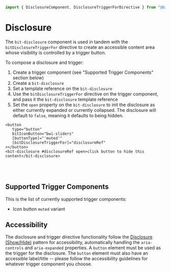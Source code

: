 

<Meta of={stories} />

```ts
import { DisclosureComponent, DisclosureTriggerForDirective } from "@bitwarden/components";
```

# Disclosure

The `bit-disclosure` component is used in tandem with the `bitDisclosureTriggerFor` directive to
create an accessible content area whose visibility is controlled by a trigger button.

To compose a disclosure and trigger:

1. Create a trigger component (see "Supported Trigger Components" section below)
2. Create a `bit-disclosure`
3. Set a template reference on the `bit-disclosure`
4. Use the `bitDisclosureTriggerFor` directive on the trigger component, and pass it the
   `bit-disclosure` template reference
5. Set the `open` property on the `bit-disclosure` to init the disclosure as either currently
   expanded or currently collapsed. The disclosure will default to `false`, meaning it defaults to
   being hidden.

```
<button
   type="button"
   bitIconButton="bwi-sliders"
   [buttonType]="'muted'"
   [bitDisclosureTriggerFor]="disclosureRef"
></button>
<bit-disclosure #disclosureRef open>click button to hide this content</bit-disclosure>
```

<Story of={stories.DisclosureWithIconButton} />

<br />
<br />

## Supported Trigger Components

This is the list of currently supported trigger components:

- Icon button `muted` variant

## Accessibility

The disclosure and trigger directive functionality follow the
[Disclosure (Show/Hide)](https://www.w3.org/WAI/ARIA/apg/patterns/disclosure/) pattern for
accessibility, automatically handling the `aria-controls` and `aria-expanded` properties. A `button`
element must be used as the trigger for the disclosure. The `button` element must also have an
accessible label/title -- please follow the accessibility guidelines for whatever trigger component
you choose.
